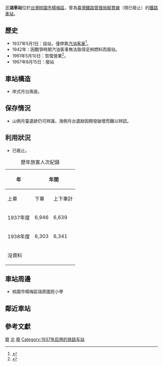 {{NoteTA |G1=Railway |G2=Transport}}
{{Infobox_Station
|RouteType=Tra
|Title=三湖車站
|linecolour=#0008BD
|EngTitle=Sanhu Station<br>Sanko（1937年-1942年）
|ImageName=三湖站月台殘跡.JPG
|ImageSize=200px
|Operator=[[臺灣鐵路管理局|臺灣鐵路管理局]]
|Line=[[縱貫線_(北段)|縱貫線]]
|Place=[[桃園市|桃園市]][[楊梅區|楊梅區]]
|StartDate=1937年5月1日
|EndDate=1967年8月15日
|Code=無
|Style=平面車站
|TraOldName=
|TraLevel=招呼站（裁撤前）
|TraPlatformS=岸式月台兩座
|TraElecCode=
|TraWeb=
|TraStartLocal=基隆
|TraMile=81.7
|}}
'''三湖車站'''位於[[台灣|台灣]][[桃園市|桃園市]][[楊梅區|楊梅區]]，曾為[[臺灣鐵路管理局|臺灣鐵路管理局]][[縱貫線_(北段)|縱貫線]]（現已廢止）的[[鐵路車站|鐵路車站]]。

== 歷史 ==
*1937年5月1日：設站，僅停靠[[臺灣鐵路管理局營運車輛列表#汽油客車|汽油客車]]<ref>{{Cite book|url=https://dl.ndl.go.jp/info:ndljp/pid/1114147/104/31 |title=臺灣總府交通局鐵道年報. 第39(昭和12年度) |chapter=統計圖表 第一七表 驛別乘降旅客人員表 |date=1938-12-20 |pages=頁47-48 |work=臺灣總督府交通局鐵道部 |publisher=國立國會圖書館 數位典藏}}</ref>。
*1942年：因戰爭時期汽油客車無法取得足夠燃料而廢站。
*1961年5月10日：恢復營業<ref>{{Cite news |url=https://das.nlpi.edu.tw/cgi-bin/gs32/gsweb.cgi?o=dmysearchdb&s=id=%22PR000001047812%22. |title=鐵路局增設三湖招呼站 |date=1961-05-11 |work=臺灣民聲日報 |publisher=國立公共資訊圖書館 數位典藏服務網 |accessdate=2021-12-01 |archive-date=2021-12-01 |archive-url=https://web.archive.org/web/20211201131804/https://das.nlpi.edu.tw/cgi-bin/gs32/gsweb.cgi?o=dmysearchdb&s=id=%22PR000001047812%22. }}</ref>。
*1967年8月15日：廢站

== 車站構造 ==
*岸式月台兩座。

== 保存情況 ==
*山側月臺遺跡仍可辨識，海側月台遺跡因開發破壞而難以辨認。

== 利用狀況 ==
*已廢止。
{|class="wikitable collapsible " style="text-align: right; font-size:85%"
|+歷年旅客人次紀錄
!rowspan=2| 年
!colspan=4|年間
!colspan=2|1日平均
|-
!上車
!下車
!上下車計
!width=1em|來源
!上車
!上下車
|-
| 1937年度||6,946||6,639||13,585||<ref>{{Cite book|url=https://dl.ndl.go.jp/info:ndljp/pid/1114147/104/104 |title=臺灣總府交通局鐵道年報. 第39(昭和12年度) |chapter=統計圖表 第一七表 驛別乘降旅客人員表 |date=1938-12-20 |pages=頁30-31 |work=臺灣總督府交通局鐵道部 |publisher=國立國會圖書館 數位典藏}}</ref>||21||41
|-
| 1938年度||6,303||6,341||12,644||<ref>{{Cite book |url=https://dl.ndl.go.jp/info:ndljp/pid/1114169/118 |title=臺灣總府交通局鐵道年報. 第40(昭和13年度) |chapter=統計圖表 第一六表 驛別乘降旅客人員表 |date=1939-12-20 |pages=頁32-39 |work=臺灣總督府交通局鐵道部 |publisher=國立國會圖書館 數位典藏 |access-date=2021-12-01 |archive-date=2021-11-21 |archive-url=https://web.archive.org/web/20211121095356/https://dl.ndl.go.jp/info:ndljp/pid/1114169/118 }}</ref>||17||35
|-
| colspan=7|沒資料
|}

== 車站周邊 ==
*桃園市楊梅區瑞原國民小學

== 鄰近車站 ==
{{start rail box|[[臺灣鐵路管理局|臺灣鐵路管理局]]}}
{{s-inop|[[楊梅車站|楊梅車站]]}}
{{s-line|[[縱貫線_(北段)|縱貫線]]|(廢止) |#0008BD}}
{{s-inop|[[富岡車站_(臺鐵)|富岡車站]]}}
{{end box}}
==參考文獻==
{{reflist}}

[[Category:縱貫線北段車站|廢]]
[[Category:台灣鐵路廢站|北]]
[[Category:楊梅區鐵路車站|廢]]
[[Category:1937年启用的铁路车站|Category:1937年启用的铁路车站]]
{{coord|24|55|38.5|N|121|6|18.6|E|region:TW_type:landmark|display=title}}